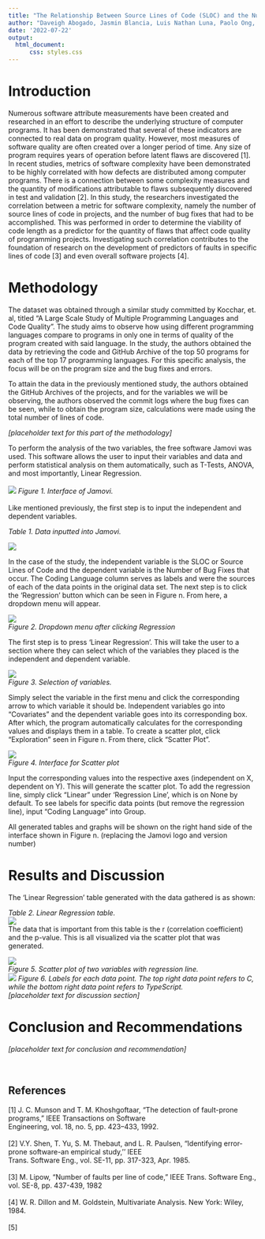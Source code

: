 ```yaml
---
title: "The Relationship Between Source Lines of Code (SLOC) and the Number of Bug Fixes That Occur"
author: "Daveigh Abogado, Jasmin Blancia, Luis Nathan Luna, Paolo Ong, Gena Tusi"
date: '2022-07-22'
output: 
  html_document:
      css: styles.css
---
```


<h1>Introduction</h1>
Numerous software attribute measurements have been created and researched in an effort to describe the underlying structure of computer programs. It has been demonstrated that several of these indicators are connected to real data on program quality. However, most measures of software quality are often created over a longer period of time. Any size of program requires years of operation before latent flaws are discovered [1].
In recent studies, metrics of software complexity have been demonstrated to be highly correlated with how defects are distributed among computer programs. There is a connection between some complexity measures and the quantity of modifications attributable to flaws subsequently discovered in test and validation [2].
In this study, the researchers investigated the correlation between a metric for software complexity, namely the number of source lines of code in projects, and the number of bug fixes that had to be accomplished. This was performed in order to determine the viability of code length as a predictor for the quantity of flaws that affect code quality of programming projects. Investigating such correlation contributes to the foundation of research on the development of predictors of faults in specific lines of code [3] and even overall software projects [4].
<br>
<h1>Methodology</h1>

The dataset was obtained through a similar study committed by Kocchar, et. al, titled “A Large Scale Study of Multiple Programming Languages and Code Quality”. The study aims to observe how using different programming languages compare to programs in only one in terms of quality of the program created with said language. In the study, the authors obtained the data by retrieving the code and GitHub Archive of the top 50 programs for each of the top 17 programming languages. For this specific analysis, the focus will be on the program size and the bug fixes and errors.

To attain the data in the previously mentioned study, the authors obtained the GitHub Archives of the projects, and for the variables we will be observing, the authors observed the commit logs where the bug fixes can be seen, while to obtain the program size, calculations were made using the total number of lines of code.

 
*[placeholder text for this part of the methodology]*<!--Replace this with the contents of this part of the methodology-->

To perform the analysis of the two variables, the free software Jamovi was used. This software allows the user to input their variables and data and perform statistical analysis on them automatically, such as T-Tests, ANOVA, and most importantly, Linear Regression. 
<br>
<br>
<img src="jamovi interface.png">
*Figure 1. Interface of Jamovi.*
<br>
<br>
Like mentioned previously, the first step is to input the independent and dependent variables.


*Table 1. Data inputted into Jamovi.*

<img src="data in jamovi.png">

In the case of the study, the independent variable is the SLOC or Source Lines of Code and the dependent variable is the Number of Bug Fixes that occur. The Coding Language column serves as labels and were the sources of each of the data points in the original data set. The next step is to click the ‘Regression’ button which can be seen in Figure n. From here, a dropdown menu will appear.

<img src="regression dropdown menu.png">
<br>
*Figure 2. Dropdown menu after clicking Regression*

The first step is to press ‘Linear Regression’. This will take the user to a section where they can select which of the variables they placed is the independent and dependent variable.

<img src="Selection of variables.png">
<br>
*Figure 3. Selection of variables.*

Simply select the variable in the first menu and click the corresponding arrow to which variable it should be. Independent variables go into “Covariates” and the dependent variable goes into its corresponding box. After which, the program automatically calculates for the corresponding values and displays them in a table. To create a scatter plot, click “Exploration” seen in Figure n. From there, click “Scatter Plot”.

<img src="scatterplot interface.png">
<br>
*Figure 4. Interface for Scatter plot*

Input the corresponding values into the respective axes (independent on X, dependent on Y). This will generate the scatter plot. To add the regression line, simply click “Linear” under ‘Regression Line’, which is on None by default. To see labels for specific data points (but remove the regression line), input “Coding Language” into Group.

All generated tables and graphs will be shown on the right hand side of the interface shown in Figure n. (replacing the Jamovi logo and version number)
<br>
<h1>Results and Discussion</h1>
	
The ‘Linear Regression’ table generated with the data gathered is as shown:


*Table 2. Linear Regression table.*
<br>
<img src="regression data.png">
<br>
The data that is important from this table is the r (correlation coefficient) and the p-value. This is all visualized via the scatter plot that was generated.

<img src="scatterplot w line.png">
<br>
*Figure 5. Scatter plot of two variables with regression line.*
<br>
<img src="scatterplot w labeled data points.png">
*Figure 6. Labels for each data point. The top right data point refers to C, while the bottom right data point refers to TypeScript.*
<br>
*[placeholder text for discussion section]* <!--Replace this with the contents of the actual discussion-->
<br>
<h1>Conclusion and Recommendations</h1>
*[placeholder text for conclusion and recommendation]* <!--Replace this with the contents of the actual conclusion-->
<br>
<br>
<br>
<footer>
<h2>References</h2>
[1] J. C. Munson and T. M. Khoshgoftaar, “The detection of fault-prone programs,” IEEE Transactions on Software
<br>
Engineering, vol. 18, no. 5, pp. 423–433, 1992.
<br>
<br>
[2] V.Y. Shen, T. Yu, S. M. Thebaut, and L. R. Paulsen, “Identifying error-prone software-an empirical study,’’ IEEE
<br>
Trans. Software Eng., vol. SE-11, pp. 317-323, Apr. 1985.
<br>
<br>
[3] M. Lipow, “Number of faults per line of code,” IEEE Trans. Software Eng., vol. SE-8, pp. 437-439, 1982
<br>
<br>
[4] W. R. Dillon and M. Goldstein, Multivariate Analysis. New York: Wiley, 1984.
<br>
<br>
[5]
</footer>
